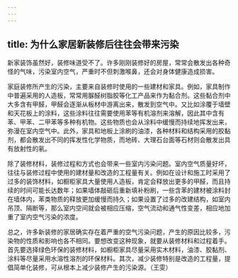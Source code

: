 ```yaml
---
---
---
```

title: 为什么家居新装修后往往会带来污染
---




新家装饰虽然好，装修味道受不了。许多刚刚装修好的房屋，常常会散发出各种奇怪的气味，污染室内空气，严重时不但刺激喉鼻，还会对身体健康造成损害。

家庭装修所产生的污染，主要来自装修时使用的一些建材和家具。例如，家具制作中普遍采用的人造板，常常用脲醛树脂胶等化工产品来作为黏合剂。这些黏合剂中大多含有甲醛，甲醛会逐渐从板材中游离出来，散发到空气中。又比如涂覆于墙壁和天花板上的涂料，这些涂料往往需要使用苯等有机溶剂来溶解，因此其中含有苯、甲苯、二甲苯等多种有机物。这些物质也会从涂料中缓慢而持续地挥发出来，弥漫在室内空气中。此外，家具和地板上涂刷的油漆，各种材料和结构采用的胶黏剂，都会散发出不同的挥发性化学物质，而地砖、大理石台面等石材则会散发出具有放射性的氡。



除了装修材料，装修过程和方式也会带来一些室内污染问题。室内空气质量好坏，往往与装修过程中使用的建材量和改造的工程量有关。例如在设计和施工时采用了过多的装饰材料，如橱柜家具大量使用人造板，肯定会释放出更多的甲醛，而且持续的时间可能长达数年；如果墙体敲砸后重新填补粉刷，一些含苯的建材被涂料封在墙体内，苯类物质的释放更加缓慢而持久；如果设置了过多的改建结构，如室内吊顶、隔断等，那么室内空间就会被相应压缩，空气流动和通气性变差，相应地加重了室内空气污染的浓度。





总之，许多新装修的家居确实存在着严重的空气污染问题，产生的原因比较多，污染物的性质和影响也各不相同。要想改变这种现象，就要从装修材料和过程着手。首先要选择绿色环保的装修材料，如橱柜家具尽量采用实木材料，油漆、胶黏剂、涂料等尽量采用水溶性溶剂的环保材料。其次，减少装修特别是改造的工程量，提倡简单化装修，可从根本上减少装修产生的污染源。（王雯）